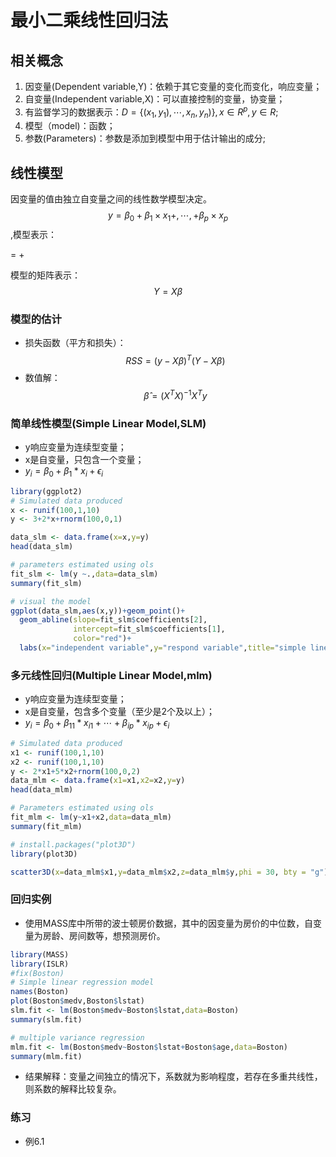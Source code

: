 # 最小二乘线性回归法

## 相关概念

1. 因变量(Dependent variable,Y)：依赖于其它变量的变化而变化，响应变量；
2. 自变量(Independent variable,X)：可以直接控制的变量，协变量；
3. 有监督学习的数据表示：$D=\{(x_1,y_1),\cdots,x_n,y_n)\},x\in R^p,y \in R$;
4. 模型（model)：函数；
5. 参数(Parameters)：参数是添加到模型中用于估计输出的成分;

## 线性模型

因变量的值由独立自变量之间的线性数学模型决定。$$y=\beta_0+\beta_1\times x_1+,\cdots,+\beta_p\times x_p$$,模型表示：

\begin{bmatrix}
    y_{1} \\
    y_{2} \\
    \cdots\\
    y_{n} 
\end{bmatrix}

=\begin{bmatrix}
    \beta_0 \\
    \beta_0 \\
    \cdots \\
    \beta_0 
\end{bmatrix}\+
\begin{bmatrix}
    x_{11}       & x_{12}  & \dots & x_{1p} \\
    x_{21}       & x_{22}  & \dots & x_{2p} \\
    \cdots       & \cdots  & \cdots & \cdots\\
    x_{n1}       & x_{n2}  & \dots & x_{np}
\end{bmatrix}
\times
\begin{bmatrix}
    \beta_1 \\
    \beta_2 \\
    \cdots \\
    \beta_p 
\end{bmatrix}


模型的矩阵表示：
$$Y=X\beta$$

### 模型的估计

+ 损失函数（平方和损失）：$$RSS=(y-X\beta)^T(Y-X\beta)$$
+ 数值解：$$\hat{\beta}=(X^TX)^{-1}X^Ty$$

### 简单线性模型(Simple Linear Model,SLM) 

+ y响应变量为连续型变量；
+ x是自变量，只包含一个变量；
+ $y_i=\beta_0 + \beta_1*x_i+\epsilon_i$

```r
library(ggplot2)
# Simulated data produced
x <- runif(100,1,10)
y <- 3+2*x+rnorm(100,0,1)

data_slm <- data.frame(x=x,y=y)
head(data_slm)

# parameters estimated using ols
fit_slm <- lm(y ~.,data=data_slm)
summary(fit_slm)

# visual the model
ggplot(data_slm,aes(x,y))+geom_point()+
  geom_abline(slope=fit_slm$coefficients[2],
              intercept=fit_slm$coefficients[1],
              color="red")+
  labs(x="independent variable",y="respond variable",title="simple linear model")
```

### 多元线性回归(Multiple Linear Model,mlm)

+ y响应变量为连续型变量；
+ x是自变量，包含多个变量（至少是2个及以上）；
+ $y_i=\beta_0 + \beta_{11}*x_{i1}+\cdots+\beta_{ip}*x_{ip}+\epsilon_i$

```r
# Simulated data produced
x1 <- runif(100,1,10)
x2 <- runif(100,1,10)
y <- 2*x1+5*x2+rnorm(100,0,2)
data_mlm <- data.frame(x1=x1,x2=x2,y=y)
head(data_mlm)

# Parameters estimated using ols
fit_mlm <- lm(y~x1+x2,data=data_mlm)
summary(fit_mlm)

# install.packages("plot3D")
library(plot3D)

scatter3D(x=data_mlm$x1,y=data_mlm$x2,z=data_mlm$y,phi = 30, bty = "g")

```


### 回归实例
+ 使用MASS库中所带的波士顿房价数据，其中的因变量为房价的中位数，自变量为房龄、房间数等，想预测房价。

```r
library(MASS)
library(ISLR)
#fix(Boston)
# Simple linear regression model
names(Boston)
plot(Boston$medv,Boston$lstat)
slm.fit <- lm(Boston$medv~Boston$lstat,data=Boston)
summary(slm.fit)

# multiple variance regression
mlm.fit <- lm(Boston$medv~Boston$lstat+Boston$age,data=Boston)
summary(mlm.fit)

```
+ 结果解释：变量之间独立的情况下，系数就为影响程度，若存在多重共线性，则系数的解释比较复杂。

### 练习
+ 例6.1
